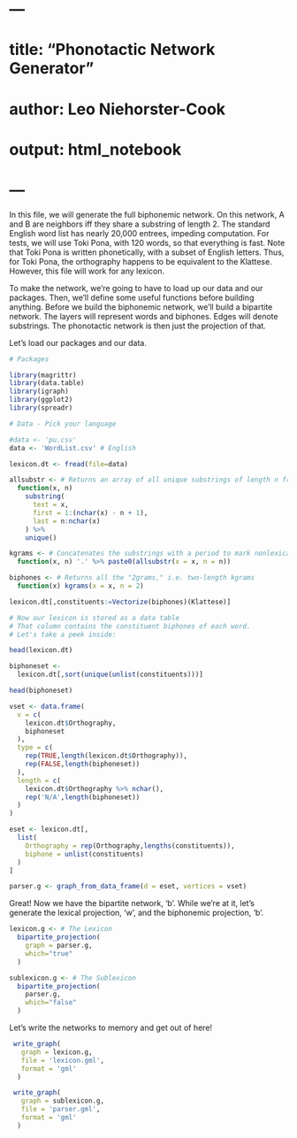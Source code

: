 # ---
# title: "Phonotactic Network Generator"
# author: Leo Niehorster-Cook
# output: html_notebook
# ---
In this file, we will generate the full biphonemic network. 
On this network, A and B are neighbors iff they share a substring of length 2. 
The standard English word list has nearly 20,000 entrees, impeding computation.
For tests, we will use Toki Pona, with 120 words, so that everything is fast.
Note that Toki Pona is written phonetically, with a subset of English letters.
Thus, for Toki Pona, the orthography happens to be equivalent to the Klattese. 
However, this file will work for any lexicon.

To make the network, we're going to have to load up our data and our packages.
Then, we'll define some useful functions before building anything.
Before we build the biphonemic network, we'll build a bipartite network.
The layers will represent words and biphones. Edges will denote substrings.
The phonotactic network is then just the projection of that.
 
Let's load our packages and our data.

```r
# Packages

library(magrittr)
library(data.table) 
library(igraph)
library(ggplot2)
library(spreadr)
```


```r
# Data - Pick your language

#data <- 'pu.csv'
data <- 'WordList.csv' # English

lexicon.dt <- fread(file=data)

```

<!-- Now we've loaded everything up, so let's define some useful functions. -->

```r
allsubstr <- # Returns an array of all unique substrings of length n from x 
  function(x, n) 
    substring(
      text = x,
      first = 1:(nchar(x) - n + 1),
      last = n:nchar(x)
    ) %>% 
    unique()

kgrams <- # Concatenates the substrings with a period to mark nonlexicality
  function(x, n) '.' %>% paste0(allsubstr(x = x, n = n)) 

biphones <- # Returns all the "2grams," i.e. two-length kgrams
  function(x) kgrams(x = x, n = 2)
```

<!-- Now biphones('aardvark') returns: -->
<!-- [1] ".ar" ".rd" ".dv" ".va" ".aa" ".rk" -->

<!-- Note that biphones are represented as strings that start with a period.  -->
<!-- This is to differentiate them from words, such that <to> != /to/. -->

<!-- Note further that ".ar" is only listed once. -->

```r

lexicon.dt[,constituents:=Vectorize(biphones)(Klattese)]

# Now our lexicon is stored as a data table
# That column contains the constituent biphones of each word. 
# Let's take a peek inside:

head(lexicon.dt)
```
<!-- Our lexicon now has a set of constituent biphones associated with each word.  -->

<!-- To build the bipartite network, we'll need the vertex set and edge set. -->
<!-- Every word is a vertex, as is every biphone, marked by an initial '.' -->
<!-- The edges will be between words and biphones that are their substrings. -->

```r
biphoneset <-
  lexicon.dt[,sort(unique(unlist(constituents)))]

head(biphoneset)
```
<!-- Now we have a set of all biphones, with '.' preceeding the string. -->
<!-- Let's construct a dataframe that holds the vertices, i.e. words and biphones. -->
<!-- In this dataframe, words will be named in orthographically, not Klattese. -->
<!-- Again, in Toki Pona, this is redundant. -->

<!-- We'll also mark each vertex for lexicality by "type". -->
<!-- The first column will be the wordlist followed by the set of biphones. -->
<!-- The second column will be 'TRUE' for words and 'FALSE' for biphones. -->
```r
vset <- data.frame(
  v = c(
    lexicon.dt$Orthography, 
    biphoneset
  ),
  type = c(
    rep(TRUE,length(lexicon.dt$Orthography)),
    rep(FALSE,length(biphoneset))
  ),
  length = c(
    lexicon.dt$Orthography %>% nchar(),
    rep('N/A',length(biphoneset))
  )
)

```

<!-- We're nearly ready to construct the graph. -->
<!-- Before we do, let's get the edges into another dataframe. -->
```r
eset <- lexicon.dt[,
  list(
    Orthography = rep(Orthography,lengths(constituents)),
    biphone = unlist(constituents)
  )
]
```

<!-- Now let's build it! -->
```r
parser.g <- graph_from_data_frame(d = eset, vertices = vset)
```

Great! Now we have the bipartite network, 'b'. While we're at it, let's generate
the lexical projection, 'w', and the biphonemic projection, 'b'.
```r
lexicon.g <- # The Lexicon
  bipartite_projection(
    graph = parser.g,
    which="true"
  )

sublexicon.g <- # The Sublexicon 
  bipartite_projection(
    parser.g,
    which="false"
  )
```


Let's write the networks to memory and get out of here!


```r
 write_graph(
   graph = lexicon.g,
   file = 'lexicon.gml',
   format = 'gml'
  )

 write_graph(
   graph = sublexicon.g,
   file = 'parser.gml',
   format = 'gml'
  )
    
```

